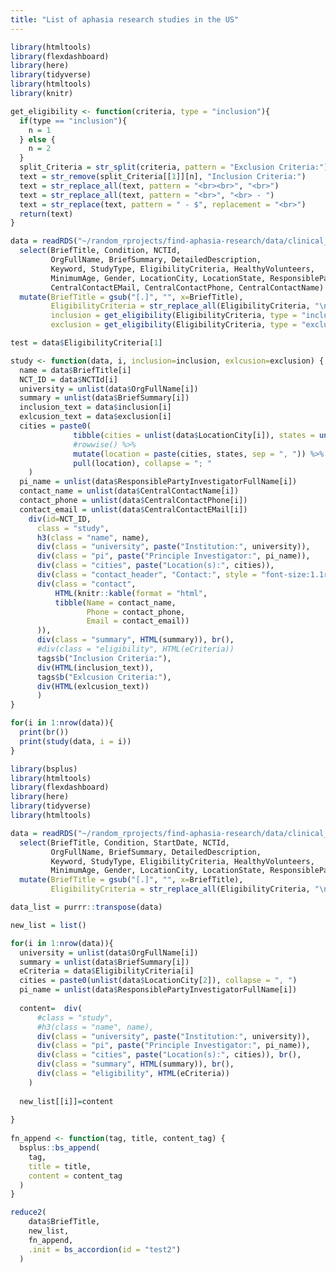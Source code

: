 ```yaml
---
title: "List of aphasia research studies in the US"
---
```


```r
library(htmltools)
library(flexdashboard)
library(here)
library(tidyverse)
library(htmltools)
library(knitr)

get_eligibility <- function(criteria, type = "inclusion"){
  if(type == "inclusion"){
    n = 1
  } else {
    n = 2
  }
  split_Criteria = str_split(criteria, pattern = "Exclusion Criteria:")
  text = str_remove(split_Criteria[[1]][n], "Inclusion Criteria:")
  text = str_replace_all(text, pattern = "<br><br>", "<br>")
  text = str_replace_all(text, pattern = "<br>", "<br> - ")
  text = str_replace(text, pattern = " - $", replacement = "<br>")
  return(text)
}

data = readRDS("~/random_rprojects/find-aphasia-research/data/clinical_trials_listcols.rds") %>%
  select(BriefTitle, Condition, NCTId,
         OrgFullName, BriefSummary, DetailedDescription,
         Keyword, StudyType, EligibilityCriteria, HealthyVolunteers,
         MinimumAge, Gender, LocationCity, LocationState, ResponsiblePartyInvestigatorFullName,
         CentralContactEMail, CentralContactPhone, CentralContactName) %>%
  mutate(BriefTitle = gsub("[.]", "", x=BriefTitle),
         EligibilityCriteria = str_replace_all(EligibilityCriteria, "\n", "<br>"),
         inclusion = get_eligibility(EligibilityCriteria, type = "inclusion"),
         exclusion = get_eligibility(EligibilityCriteria, type = "exclusion"))

test = data$EligibilityCriteria[1]

study <- function(data, i, inclusion=inclusion, exlcusion=exclusion) {
  name = data$BriefTitle[i]
  NCT_ID = data$NCTId[i]
  university = unlist(data$OrgFullName[i])
  summary = unlist(data$BriefSummary[i])
  inclusion_text = data$inclusion[i]
  exlcusion_text = data$exclusion[i]
  cities = paste0(
              tibble(cities = unlist(data$LocationCity[i]), states = unlist(data$LocationState[i])) %>%
              #rowwise() %>%
              mutate(location = paste(cities, states, sep = ", ")) %>%
              pull(location), collapse = "; "
    )
  pi_name = unlist(data$ResponsiblePartyInvestigatorFullName[i])
  contact_name = unlist(data$CentralContactName[i])
  contact_phone = unlist(data$CentralContactPhone[i])
  contact_email = unlist(data$CentralContactEMail[i])
    div(id=NCT_ID,
      class = "study",
      h3(class = "name", name),
      div(class = "university", paste("Institution:", university)),
      div(class = "pi", paste("Principle Investigator:", pi_name)),
      div(class = "cities", paste("Location(s):", cities)), 
      div(class = "contact_header", "Contact:", style = "font-size:1.1rem;margin-top:5px;margin-bottom:5px;"),
      div(class = "contact",
          HTML(knitr::kable(format = "html",
          tibble(Name = contact_name,
                 Phone = contact_phone,
                 Email = contact_email))
      )),
      div(class = "summary", HTML(summary)), br(),
      #div(class = "eligibility", HTML(eCriteria))
      tags$b("Inclusion Criteria:"),
      div(HTML(inclusion_text)),
      tags$b("Exlcusion Criteria:"),
      div(HTML(exlcusion_text))
      )
}

for(i in 1:nrow(data)){
  print(br())
  print(study(data, i = i))
}
```
    
    
    
    
    
```r
library(bsplus)
library(htmltools)
library(flexdashboard)
library(here)
library(tidyverse)
library(htmltools)

data = readRDS("~/random_rprojects/find-aphasia-research/data/clinical_trials_listcols.rds") %>%
  select(BriefTitle, Condition, StartDate, NCTId,
         OrgFullName, BriefSummary, DetailedDescription,
         Keyword, StudyType, EligibilityCriteria, HealthyVolunteers,
         MinimumAge, Gender, LocationCity, LocationState, ResponsiblePartyInvestigatorFullName) %>%
  mutate(BriefTitle = gsub("[.]", "", x=BriefTitle),
         EligibilityCriteria = str_replace_all(EligibilityCriteria, "\n", "<br>"))

data_list = purrr::transpose(data)

new_list = list()

for(i in 1:nrow(data)){
  university = unlist(data$OrgFullName[i])
  summary = unlist(data$BriefSummary[i])
  eCriteria = data$EligibilityCriteria[i]
  cities = paste0(unlist(data$LocationCity[2]), collapse = ", ")
  pi_name = unlist(data$ResponsiblePartyInvestigatorFullName[i])
  
  content=  div(
      #class = "study",
      #h3(class = "name", name),
      div(class = "university", paste("Institution:", university)),
      div(class = "pi", paste("Principle Investigator:", pi_name)),
      div(class = "cities", paste("Location(s):", cities)), br(),
      div(class = "summary", HTML(summary)), br(),
      div(class = "eligibility", HTML(eCriteria))
    )
  
  new_list[[i]]=content
  
}
    
fn_append <- function(tag, title, content_tag) {
  bsplus::bs_append(
    tag,
    title = title,
    content = content_tag
  )
}

reduce2(
    data$BriefTitle,
    new_list,
    fn_append,
    .init = bs_accordion(id = "test2")
  )
```
    
    